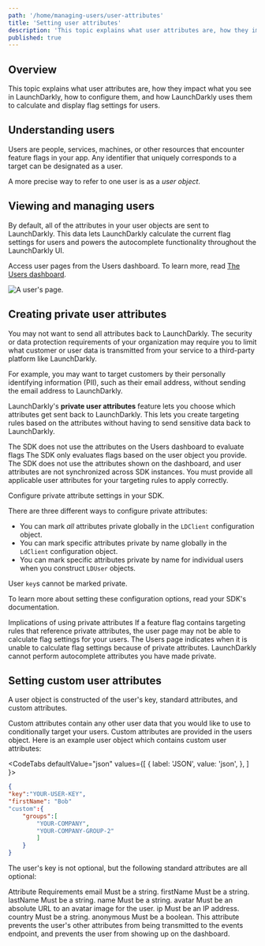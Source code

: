 ```yaml
---
path: '/home/managing-users/user-attributes'
title: 'Setting user attributes'
description: 'This topic explains what user attributes are, how they impact what you see in LaunchDarkly, how to configure them, and how LaunchDarkly uses them to calculate and display flag settings for users.'
published: true
---
```


## Overview

This topic explains what user attributes are, how they impact what you see in LaunchDarkly, how to configure them, and how LaunchDarkly uses them to calculate and display flag settings for users.

## Understanding users

Users are people, services, machines, or other resources that encounter feature flags in your app. Any identifier that uniquely corresponds to a target can be designated as a user.

A more precise way to refer to one user is as a _user object_.

## Viewing and managing users

By default, all of the attributes in your user objects are sent to LaunchDarkly. This data lets LaunchDarkly calculate the current flag settings for users and powers the autocomplete functionality throughout the LaunchDarkly UI.

Access user pages from the Users dashboard. To learn more, read [The Users dashboard](/home/managing-users/users-dashboard).

![A user's page.](../../images/users-details.png) 

## Creating private user attributes 

You may not want to send all attributes back to LaunchDarkly. The security or data protection requirements of your organization may require you to limit what customer or user data is transmitted from your service to a third-party platform like LaunchDarkly. 

For example, you may want to target customers by their personally identifying information (PII), such as their email address, without sending the email address to LaunchDarkly.

LaunchDarkly's **private user attributes** feature lets you choose which attributes get sent back to LaunchDarkly. This lets you create targeting rules based on the attributes without having to send sensitive data back to LaunchDarkly.

<Callout intent="alert">
  <CalloutTitle>The SDK does not use the attributes on the Users dashboard to evaluate flags</CalloutTitle>
  <CalloutDescription>
    The SDK only evaluates flags based on the user object you provide. The SDK does not use the attributes shown on the
    dashboard, and user attributes are not synchronized across SDK instances. You must provide all applicable user
    attributes for your targeting rules to apply correctly.
  </CalloutDescription>
</Callout> 

Configure private attribute settings in your SDK.

There are three different ways to configure private attributes:

- You can mark _all_ attributes private globally in the `LDClient` configuration object.
- You can mark specific attributes private by name globally in the `LdClient` configuration object.
- You can mark specific attributes private by name for individual users when you construct `LDUser` objects.

User `key`s cannot be marked private.

To learn more about setting these configuration options, read your SDK's documentation.

<Callout intent="alert">
  <CalloutTitle>Implications of using private attributes</CalloutTitle>
  <CalloutDescription>
    If a feature flag contains targeting rules that reference private attributes, the user page may not be able to
    calculate flag settings for your users. The Users page indicates when it is unable to calculate flag settings
    because of private attributes. LaunchDarkly cannot perform autocomplete attributes you have made private.
  </CalloutDescription>
</Callout> 

## Setting custom user attributes

A user object is constructed of the user's key, standard attributes, and custom attributes.

Custom attributes contain any other user data that you would like to use to conditionally target your users. Custom attributes are provided in the users object. Here is an example user object which contains custom user attributes:

<CodeTabs
  defaultValue="json"
  values={[
    { label: 'JSON', value: 'json', },
  ]
}>
<CodeTabItem value="json">

```json
{
"key":"YOUR-USER-KEY",
"firstName": "Bob"
"custom":{
	"groups":[
		"YOUR-COMPANY",
		"YOUR-COMPANY-GROUP-2"
		]
	}
}
```

</CodeTabItem>
</CodeTabs>

The user's key is not optional, but the following standard attributes are all optional:

<Table>
  <TableHeader>
    <TableHeadCell>Attribute</TableHeadCell>
    <TableHeadCell>Requirements</TableHeadCell>
  </TableHeader>
  <TableBody>
    <TableRow>
      <TableCell>email</TableCell>
      <TableCell>Must be a string.</TableCell>
    </TableRow>
    <TableRow>
      <TableCell>firstName</TableCell>
      <TableCell>Must be a string.</TableCell>
    </TableRow>
    <TableRow>
      <TableCell>lastName</TableCell>
      <TableCell>Must be a string.</TableCell>
    </TableRow>
    <TableRow>
      <TableCell>name</TableCell>
      <TableCell>Must be a string.</TableCell>
    </TableRow>
    <TableRow>
      <TableCell>avatar</TableCell>
      <TableCell>Must be an absolute URL to an avatar image for the user.</TableCell>
    </TableRow>
    <TableRow>
      <TableCell>ip</TableCell>
      <TableCell>Must be an IP address.</TableCell>
    </TableRow>
    <TableRow>
      <TableCell>country</TableCell>
      <TableCell>Must be a string.</TableCell>
    </TableRow>
    <TableRow>
      <TableCell>anonymous</TableCell>
      <TableCell>
        Must be a boolean. This attribute prevents the user's other attributes from being transmitted to the events
        endpoint, and prevents the user from showing up on the dashboard.
      </TableCell>
    </TableRow>
    <TableRow>
      <TableCell></TableCell>
      <TableCell></TableCell>
    </TableRow>
  </TableBody>
</Table>
